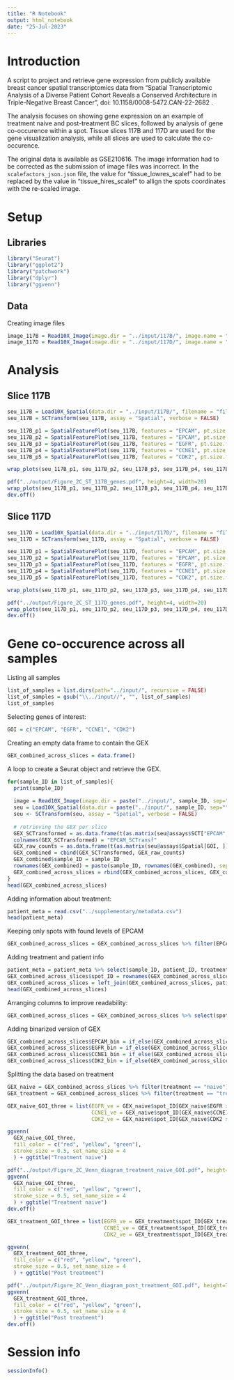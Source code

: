 ```yaml
---
title: "R Notebook"
output: html_notebook
date: "25-Jul-2023"
---
```


# Introduction  
A script to project and retrieve gene expression from publicly available breast cancer spatial transcriptomics data from "Spatial Transcriptomic Analysis of a Diverse Patient Cohort Reveals a Conserved Architecture in Triple-Negative Breast Cancer", doi: 10.1158/0008-5472.CAN-22-2682 .

The analysis focuses on showing gene expression on an example of treatment naive and post-treatment BC slices, followed by analysis of gene co-occurence within a spot. Tissue slices 117B and 117D are used for the gene visualization analysis, while all slices are used to calculate the co-occurence.

The original data is available as GSE210616. The image information had to be corrected as the submission of image files was incorrect. In the `scalefactors_json.json` file, the value for "tissue_lowres_scalef" had to be replaced by the value in "tissue_hires_scalef" to allign the spots coordinates with the re-scaled image.


# Setup  
## Libraries  
```r
library("Seurat")
library("ggplot2")
library("patchwork")
library("dplyr")
library("ggvenn")
```

## Data  
Creating image files  
```r
image_117B = Read10X_Image(image.dir = "../input/117B/", image.name = "tissue_hires_image.png")
image_117D = Read10X_Image(image.dir = "../input/117D/", image.name = "tissue_hires_image.png")
```

# Analysis  
## Slice 117B  

```r
seu_117B = Load10X_Spatial(data.dir = "../input/117B/", filename = "filtered_feature_bc_matrix.h5", image = image_117B)
seu_117B = SCTransform(seu_117B, assay = "Spatial", verbose = FALSE)

seu_117B_p1 = SpatialFeaturePlot(seu_117B, features = "EPCAM", pt.size.factor = 1.5, alpha = 0) + NoLegend() + ggtitle("H&E") # empty figure with just H&E
seu_117B_p2 = SpatialFeaturePlot(seu_117B, features = "EPCAM", pt.size.factor = 1.5)
seu_117B_p3 = SpatialFeaturePlot(seu_117B, features = "EGFR", pt.size.factor = 1.5)
seu_117B_p4 = SpatialFeaturePlot(seu_117B, features = "CCNE1", pt.size.factor = 1.5)
seu_117B_p5 = SpatialFeaturePlot(seu_117B, features = "CDK2", pt.size.factor = 1.5)

wrap_plots(seu_117B_p1, seu_117B_p2, seu_117B_p3, seu_117B_p4, seu_117B_p5, ncol=5)
```
```r
pdf("../output/Figure_2C_ST_117B_genes.pdf", height=4, width=20)
wrap_plots(seu_117B_p1, seu_117B_p2, seu_117B_p3, seu_117B_p4, seu_117B_p5, ncol=5)
dev.off()
```

## Slice 117D  

```r
seu_117D = Load10X_Spatial(data.dir = "../input/117D/", filename = "filtered_feature_bc_matrix.h5", image = image_117D)
seu_117D = SCTransform(seu_117D, assay = "Spatial", verbose = FALSE)

seu_117D_p1 = SpatialFeaturePlot(seu_117D, features = "EPCAM", pt.size.factor = 1.5, alpha = 0) + NoLegend() + ggtitle("H&E") # empty figure with just H&E
seu_117D_p2 = SpatialFeaturePlot(seu_117D, features = "EPCAM", pt.size.factor = 1.5)
seu_117D_p3 = SpatialFeaturePlot(seu_117D, features = "EGFR", pt.size.factor = 1.5)
seu_117D_p4 = SpatialFeaturePlot(seu_117D, features = "CCNE1", pt.size.factor = 1.5)
seu_117D_p5 = SpatialFeaturePlot(seu_117D, features = "CDK2", pt.size.factor = 1.5)

wrap_plots(seu_117D_p1, seu_117D_p2, seu_117D_p3, seu_117D_p4, seu_117D_p5, ncol=5)
```
```r
pdf("../output/Figure_2C_ST_117D_genes.pdf", height=4, width=20)
wrap_plots(seu_117D_p1, seu_117D_p2, seu_117D_p3, seu_117D_p4, seu_117D_p5, ncol=5)
dev.off()
```

# Gene co-occurence across all samples  
Listing all samples  
```r
list_of_samples = list.dirs(path="../input/", recursive = FALSE)
list_of_samples = gsub("\\../input//", "", list_of_samples)
list_of_samples
```

Selecting genes of interest:  
```r
GOI = c("EPCAM", "EGFR", "CCNE1", "CDK2")
```

Creating an empty data frame to contain the GEX  
```r
GEX_combined_across_slices = data.frame()
```

A loop to create a Seurat object and retrieve the GEX.
```r
for(sample_ID in list_of_samples){
  print(sample_ID)
  
  image = Read10X_Image(image.dir = paste("../input/", sample_ID, sep=""), image.name = "tissue_hires_image.png")
  seu = Load10X_Spatial(data.dir = paste("../input/", sample_ID, sep=""), filename = "filtered_feature_bc_matrix.h5", image=image)
  seu <- SCTransform(seu, assay = "Spatial", verbose = FALSE)
  
  # retrieving the GEX per slice
  GEX_SCTransformed = as.data.frame(t(as.matrix(seu@assays$SCT["EPCAM", ])))
  colnames(GEX_SCTransformed) = "EPCAM_SCTransf"
  GEX_raw_counts = as.data.frame(t(as.matrix(seu@assays$Spatial[GOI, ])))
  GEX_combined = cbind(GEX_SCTransformed, GEX_raw_counts)
  GEX_combined$sample_ID = sample_ID
  rownames(GEX_combined) = paste(sample_ID, rownames(GEX_combined), sep="_")
  GEX_combined_across_slices = rbind(GEX_combined_across_slices, GEX_combined)
}
head(GEX_combined_across_slices)
```
Adding information about treatment:  
```r
patient_meta = read.csv("../supplementary/metadata.csv")
head(patient_meta)
```

Keeping only spots with found levels of EPCAM  
```r
GEX_combined_across_slices = GEX_combined_across_slices %>% filter(EPCAM >0)
```

Adding treatment and patient info  
```r
patient_meta = patient_meta %>% select(sample_ID, patient_ID, treatment)
GEX_combined_across_slices$spot_ID = rownames(GEX_combined_across_slices)
GEX_combined_across_slices = left_join(GEX_combined_across_slices, patient_meta, by="sample_ID")
head(GEX_combined_across_slices)
```

Arranging columns to improve readability:
```r
GEX_combined_across_slices = GEX_combined_across_slices %>% select(spot_ID, sample_ID, patient_ID, treatment, everything())
```

Adding binarized version of GEX  
```r
GEX_combined_across_slices$EPCAM_bin = if_else(GEX_combined_across_slices$EPCAM>0, 1, 0)
GEX_combined_across_slices$EGFR_bin = if_else(GEX_combined_across_slices$EGFR>0, 1, 0)
GEX_combined_across_slices$CCNE1_bin = if_else(GEX_combined_across_slices$CCNE1>0, 1, 0)
GEX_combined_across_slices$CDK2_bin = if_else(GEX_combined_across_slices$CDK2>0, 1, 0)
```


Splitting the data based on treatment  
```r
GEX_naive = GEX_combined_across_slices %>% filter(treatment == "naive")
GEX_treatment = GEX_combined_across_slices %>% filter(treatment == "treatment")
```

```r
GEX_naive_GOI_three = list(EGFR_ve = GEX_naive$spot_ID[GEX_naive$EGFR >0],
                           CCNE1_ve = GEX_naive$spot_ID[GEX_naive$CCNE1 >0],
                           CDK2_ve = GEX_naive$spot_ID[GEX_naive$CDK2 >0])

ggvenn(
  GEX_naive_GOI_three, 
  fill_color = c("red", "yellow", "green"),
  stroke_size = 0.5, set_name_size = 4
  ) + ggtitle("Treatment naive")

pdf("../output/Figure_2C_Venn_diagram_treatment_naive_GOI.pdf", height=7, width=7)
ggvenn(
  GEX_naive_GOI_three, 
  fill_color = c("red", "yellow", "green"),
  stroke_size = 0.5, set_name_size = 4
  ) + ggtitle("Treatment naive")
dev.off()
```
```r
GEX_treatment_GOI_three = list(EGFR_ve = GEX_treatment$spot_ID[GEX_treatment$EGFR >0],
                               CCNE1_ve = GEX_treatment$spot_ID[GEX_treatment$CCNE1 >0],
                               CDK2_ve = GEX_treatment$spot_ID[GEX_treatment$CDK2 >0])

ggvenn(
  GEX_treatment_GOI_three, 
  fill_color = c("red", "yellow", "green"),
  stroke_size = 0.5, set_name_size = 4
  ) + ggtitle("Post treatment")

pdf("../output/Figure_2C_Venn_diagram_post_treatment_GOI.pdf", height=7, width=7)
ggvenn(
  GEX_treatment_GOI_three, 
  fill_color = c("red", "yellow", "green"),
  stroke_size = 0.5, set_name_size = 4
  ) + ggtitle("Post treatment")
dev.off()
```
# Session info  
```r
sessionInfo()
```


